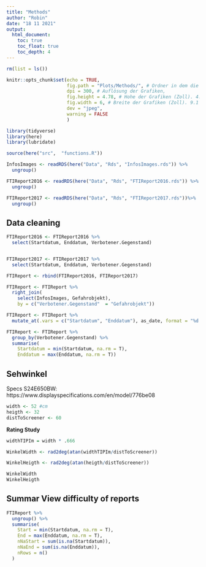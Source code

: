 ```yaml
---
title: "Methods"
author: "Robin"
date: "18 11 2021"
output:
  html_document:
    toc: true
    toc_float: true
    toc_depth: 4
---
```


```r
rm(list = ls())

knitr::opts_chunk$set(echo = TRUE,
                      fig.path = "Plots/Methods/", # Ordner in dem die Grafiken gespeichert werden
                      dpi = 300, # Auflösung der Grafiken,
                      fig.height = 4.78, # Hohe der Grafiken (Zoll). 4.78 für
                      fig.width = 6, # Breite der Grafiken (Zoll). 9.1 fü
                      dev = "jpeg",
                      warning = FALSE
                      )
```


```r
library(tidyverse)
library(here)
library(lubridate)
```


```r
source(here("src",  "functions.R"))
```

```r
InfosImages <- readRDS(here("Data", "Rds", "InfosImages.rds")) %>%
  ungroup()

FTIReport2016 <- readRDS(here("Data", "Rds", "FTIReport2016.rds")) %>%
  ungroup()

FTIReport2017 <- readRDS(here("Data", "Rds", "FTIReport2017.rds"))%>%
  ungroup()

```

## Data cleaning

```r

FTIReport2016 <- FTIReport2016 %>%
  select(Startdatum, Enddatum, Verbotener.Gegenstand)


FTIReport2017 <- FTIReport2017 %>%
  select(Startdatum, Enddatum, Verbotener.Gegenstand)

FTIReport <- rbind(FTIReport2016, FTIReport2017)

FTIReport <- FTIReport %>%
  right_join(
    select(InfosImages, Gefahrobjekt),
    by = c("Verbotener.Gegenstand"  = "Gefahrobjekt"))

FTIReport <- FTIReport %>%
  mutate_at(.vars = c("Startdatum", "Enddatum"), as_date, format = "%d.%m.%Y")

FTIReport <- FTIReport %>%
  group_by(Verbotener.Gegenstand) %>%
  summarise(
    Startdatum = min(Startdatum, na.rm = T),
    Enddatum = max(Enddatum, na.rm = T))

```

## Sehwinkel

Specs S24E650BW: https://www.displayspecifications.com/en/model/776be08

```r
width <- 52 #cm
heigth <- 32
distToScreener <- 60
```

**Rating Study**

```r
widthTIPIm = width * .666

WinkelWidth <- rad2deg(atan(widthTIPIm/distToScreener)) 

WinkelHeigth <- rad2deg(atan(heigth/distToScreener)) 
```

```r
WinkelWidth
WinkelHeigth
```
## Summar View difficulty of reports

```r
FTIReport %>%
  ungroup() %>%
  summarise(
    Start = min(Startdatum, na.rm = T),
    End = max(Enddatum, na.rm = T),
    nNaStart = sum(is.na(Startdatum)),
    nNaEnd = sum(is.na(Enddatum)),
    nRows = n()
  )
```

